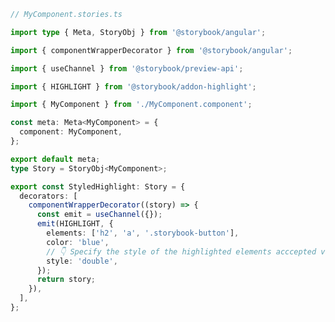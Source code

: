 ```ts
// MyComponent.stories.ts

import type { Meta, StoryObj } from '@storybook/angular';

import { componentWrapperDecorator } from '@storybook/angular';

import { useChannel } from '@storybook/preview-api';

import { HIGHLIGHT } from '@storybook/addon-highlight';

import { MyComponent } from './MyComponent.component';

const meta: Meta<MyComponent> = {
  component: MyComponent,
};

export default meta;
type Story = StoryObj<MyComponent>;

export const StyledHighlight: Story = {
  decorators: [
    componentWrapperDecorator((story) => {
      const emit = useChannel({});
      emit(HIGHLIGHT, {
        elements: ['h2', 'a', '.storybook-button'],
        color: 'blue',
        // 👇 Specify the style of the highlighted elements acccepted values are: 'double', 'solid', 'dotted', 'dashed'
        style: 'double',
      });
      return story;
    }),
  ],
};
```
